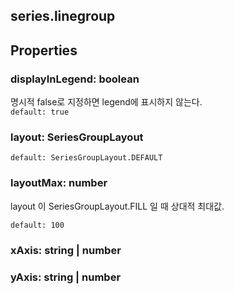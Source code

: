 ## series.linegroup

## Properties

### displayInLegend: boolean
명시적 false로 지정하면 legend에 표시하지 않는다.  
`default: true` 
### layout: SeriesGroupLayout
`default: SeriesGroupLayout.DEFAULT` 
### layoutMax: number
layout 이  SeriesGroupLayout.FILL 일 때 상대적 최대값.

  
`default: 100` 
### xAxis: string | number

### yAxis: string | number
